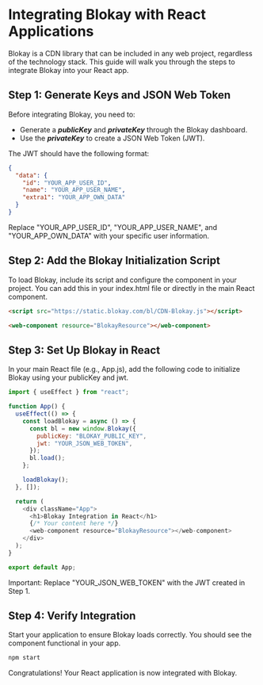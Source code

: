 # Integrating Blokay with React Applications

Blokay is a CDN library that can be included in any web project, regardless of the technology stack. This guide will walk you through the steps to integrate Blokay into your React app.

## Step 1: Generate Keys and JSON Web Token

Before integrating Blokay, you need to:

- Generate a **_publicKey_** and **_privateKey_** through the Blokay dashboard.
- Use the **_privateKey_** to create a JSON Web Token (JWT).

The JWT should have the following format:

```json
{
  "data": {
    "id": "YOUR_APP_USER_ID",
    "name": "YOUR_APP_USER_NAME",
    "extra1": "YOUR_APP_OWN_DATA"
  }
}
```

Replace "YOUR_APP_USER_ID", "YOUR_APP_USER_NAME", and "YOUR_APP_OWN_DATA" with your specific user information.

## Step 2: Add the Blokay Initialization Script

To load Blokay, include its script and configure the component in your project. You can add this in your index.html file or directly in the main React component.

```html
<script src="https://static.blokay.com/bl/CDN-Blokay.js"></script>

<web-component resource="BlokayResource"></web-component>
```

## Step 3: Set Up Blokay in React

In your main React file (e.g., App.js), add the following code to initialize Blokay using your publicKey and jwt.

```js
import { useEffect } from "react";

function App() {
  useEffect(() => {
    const loadBlokay = async () => {
      const bl = new window.Blokay({
        publicKey: "BLOKAY_PUBLIC_KEY",
        jwt: "YOUR_JSON_WEB_TOKEN",
      });
      bl.load();
    };

    loadBlokay();
  }, []);

  return (
    <div className="App">
      <h1>Blokay Integration in React</h1>
      {/* Your content here */}
      <web-component resource="BlokayResource"></web-component>
    </div>
  );
}

export default App;
```

Important: Replace "YOUR_JSON_WEB_TOKEN" with the JWT created in Step 1.

## Step 4: Verify Integration

Start your application to ensure Blokay loads correctly. You should see the component functional in your app.

```bash
npm start
```

Congratulations! Your React application is now integrated with Blokay.
